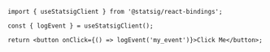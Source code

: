 ```tsx
import { useStatsigClient } from '@statsig/react-bindings';

const { logEvent } = useStatsigClient();

return <button onClick={() => logEvent('my_event')}>Click Me</button>;
```

